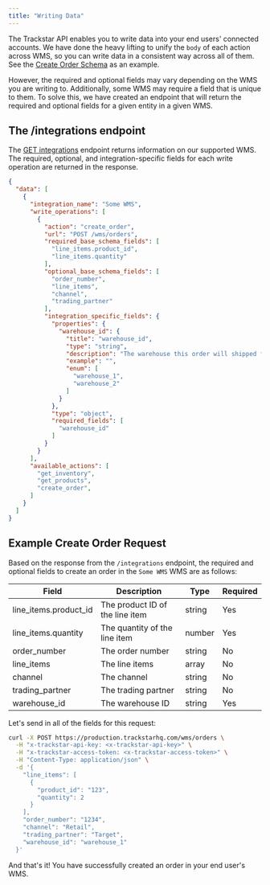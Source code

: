 ```yaml
---
title: "Writing Data"
---
```


The Trackstar API enables you to write data into your end users' connected accounts. We have done the heavy lifting to unify the `body` of each action across WMS, so you can write data in a consistent way across all of them.
See the [Create Order Schema](/api-reference/wms-api/orders/post) as an example.


However, the required and optional fields may vary depending on the WMS you are writing to. Additionally, some WMS may require a field that is unique to them. To solve this, we have created 
an endpoint that will return the required and optional fields for a given entity in a given WMS.

## The /integrations endpoint

The [GET integrations](/api-reference/mgmt/integrations) endpoint returns information on our supported WMS. The required, optional, and integration-specific fields for each write operation are returned in the response.

```json
{
  "data": [
    {
      "integration_name": "Some WMS",
      "write_operations": [
        {
          "action": "create_order",
          "url": "POST /wms/orders",
          "required_base_schema_fields": [
            "line_items.product_id",
            "line_items.quantity"
          ],
          "optional_base_schema_fields": [
            "order_number",
            "line_items",
            "channel",
            "trading_partner"
          ],
          "integration_specific_fields": {
            "properties": {
              "warehouse_id": {
                "title": "warehouse_id",
                "type": "string",
                "description": "The warehouse this order will shipped from.",
                "example": "",
                "enum": [
                  "warehouse_1",
                  "warehouse_2"
                ]
              }
            },
            "type": "object",
            "required_fields": [
              "warehouse_id"
            ]
          }
        }
      ],
      "available_actions": [
        "get_inventory",
        "get_products",
        "create_order",
      ]
    }
  ]
}
```

## Example Create Order Request

Based on the response from the `/integrations` endpoint, the required and optional fields to create an order in the `Some WMS` WMS are as follows:

| Field                      | Description                           | Type   | Required |
|----------------------------|---------------------------------------|--------|----------|
| line_items.product_id      | The product ID of the line item        | string | Yes      |
| line_items.quantity        | The quantity of the line item          | number | Yes      |
| order_number               | The order number                       | string | No       |
| line_items                 | The line items                         | array  | No       |
| channel                    | The channel                            | string | No       |
| trading_partner            | The trading partner                    | string | No       |
| warehouse_id               | The warehouse ID                       | string | Yes      |

Let's send in all of the fields for this request:

```bash
curl -X POST https://production.trackstarhq.com/wms/orders \
  -H "x-trackstar-api-key: <x-trackstar-api-key>" \
  -H "x-trackstar-access-token: <x-trackstar-access-token>" \
  -H "Content-Type: application/json" \
  -d '{
    "line_items": [
      {
        "product_id": "123",
        "quantity": 2
      }
    ],
    "order_number": "1234",
    "channel": "Retail",
    "trading_partner": "Target",
    "warehouse_id": "warehouse_1"
  }'
```

And that's it! You have successfully created an order in your end user's WMS.